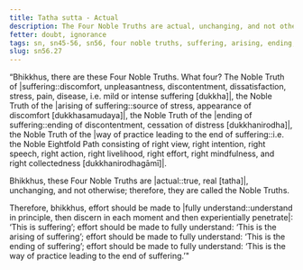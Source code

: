 ```yaml
---
title: Tatha sutta - Actual
description: The Four Noble Truths are actual, unchanging, and not otherwise; therefore, they are called the Noble Truths.
fetter: doubt, ignorance
tags: sn, sn45-56, sn56, four noble truths, suffering, arising, ending, way of practice, actual, true, path
slug: sn56.27
---
```


“Bhikkhus, there are these Four Noble Truths. What four? The Noble Truth of |suffering::discomfort, unpleasantness, discontentment, dissatisfaction, stress, pain, disease, i.e. mild or intense suffering [dukkha]|, the Noble Truth of the |arising of suffering::source of stress, appearance of discomfort [dukkhasamudaya]|, the Noble Truth of the |ending of suffering::ending of discontentment, cessation of distress [dukkhanirodha]|, the Noble Truth of the |way of practice leading to the end of suffering::i.e. the Noble Eightfold Path consisting of right view, right intention, right speech, right action, right livelihood, right effort, right mindfulness, and right collectedness [dukkhanirodhagāmī]|.

Bhikkhus, these Four Noble Truths are |actual::true, real [tatha]|, unchanging, and not otherwise; therefore, they are called the Noble Truths.

Therefore, bhikkhus, effort should be made to |fully understand::understand in principle, then discern in each moment and then experientially penetrate|: ‘This is suffering’;
effort should be made to fully understand: ‘This is the arising of suffering’;
effort should be made to fully understand: ‘This is the ending of suffering’;
effort should be made to fully understand: ‘This is the way of practice leading to the end of suffering.’"